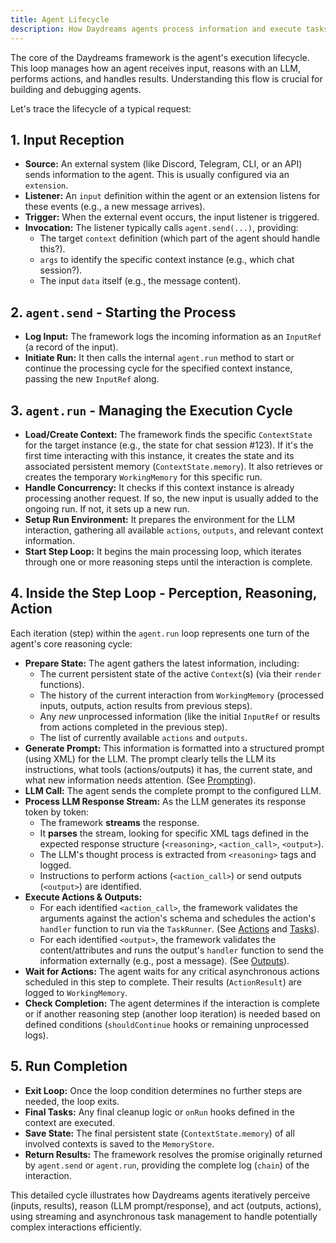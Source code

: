```yaml
---
title: Agent Lifecycle
description: How Daydreams agents process information and execute tasks.
---
```


The core of the Daydreams framework is the agent's execution lifecycle. This
loop manages how an agent receives input, reasons with an LLM, performs actions,
and handles results. Understanding this flow is crucial for building and
debugging agents.

Let's trace the lifecycle of a typical request:

## 1. Input Reception

- **Source:** An external system (like Discord, Telegram, CLI, or an API) sends
  information to the agent. This is usually configured via an `extension`.
- **Listener:** An `input` definition within the agent or an extension listens
  for these events (e.g., a new message arrives).
- **Trigger:** When the external event occurs, the input listener is triggered.
- **Invocation:** The listener typically calls `agent.send(...)`, providing:
  - The target `context` definition (which part of the agent should handle
    this?).
  - `args` to identify the specific context instance (e.g., which chat
    session?).
  - The input `data` itself (e.g., the message content).

## 2. `agent.send` - Starting the Process

- **Log Input:** The framework logs the incoming information as an `InputRef` (a
  record of the input).
- **Initiate Run:** It then calls the internal `agent.run` method to start or
  continue the processing cycle for the specified context instance, passing the
  new `InputRef` along.

## 3. `agent.run` - Managing the Execution Cycle

- **Load/Create Context:** The framework finds the specific `ContextState` for
  the target instance (e.g., the state for chat session #123). If it's the first
  time interacting with this instance, it creates the state and its associated
  persistent memory (`ContextState.memory`). It also retrieves or creates the
  temporary `WorkingMemory` for this specific run.
- **Handle Concurrency:** It checks if this context instance is already
  processing another request. If so, the new input is usually added to the
  ongoing run. If not, it sets up a new run.
- **Setup Run Environment:** It prepares the environment for the LLM
  interaction, gathering all available `actions`, `outputs`, and relevant
  context information.
- **Start Step Loop:** It begins the main processing loop, which iterates
  through one or more reasoning steps until the interaction is complete.

## 4. Inside the Step Loop - Perception, Reasoning, Action

Each iteration (step) within the `agent.run` loop represents one turn of the
agent's core reasoning cycle:

- **Prepare State:** The agent gathers the latest information, including:
  - The current persistent state of the active `Context`(s) (via their `render`
    functions).
  - The history of the current interaction from `WorkingMemory` (processed
    inputs, outputs, action results from previous steps).
  * Any _new_ unprocessed information (like the initial `InputRef` or results
    from actions completed in the previous step).
  * The list of currently available `actions` and `outputs`.
- **Generate Prompt:** This information is formatted into a structured prompt
  (using XML) for the LLM. The prompt clearly tells the LLM its instructions,
  what tools (actions/outputs) it has, the current state, and what new
  information needs attention. (See [Prompting](./prompting)).
- **LLM Call:** The agent sends the complete prompt to the configured LLM.
- **Process LLM Response Stream:** As the LLM generates its response token by
  token:
  - The framework **streams** the response.
  - It **parses** the stream, looking for specific XML tags defined in the
    expected response structure (`<reasoning>`, `<action_call>`, `<output>`).
  - The LLM's thought process is extracted from `<reasoning>` tags and logged.
  - Instructions to perform actions (`<action_call>`) or send outputs
    (`<output>`) are identified.
- **Execute Actions & Outputs:**
  - For each identified `<action_call>`, the framework validates the arguments
    against the action's schema and schedules the action's `handler` function to
    run via the `TaskRunner`. (See [Actions](/docs/concepts/actions) and
    [Tasks](/docs/concepts/tasks)).
  * For each identified `<output>`, the framework validates the
    content/attributes and runs the output's `handler` function to send the
    information externally (e.g., post a message). (See
    [Outputs](/docs/concepts/outputs)).
- **Wait for Actions:** The agent waits for any critical asynchronous actions
  scheduled in this step to complete. Their results (`ActionResult`) are logged
  to `WorkingMemory`.
- **Check Completion:** The agent determines if the interaction is complete or
  if another reasoning step (another loop iteration) is needed based on defined
  conditions (`shouldContinue` hooks or remaining unprocessed logs).

## 5. Run Completion

- **Exit Loop:** Once the loop condition determines no further steps are needed,
  the loop exits.
- **Final Tasks:** Any final cleanup logic or `onRun` hooks defined in the
  context are executed.
- **Save State:** The final persistent state (`ContextState.memory`) of all
  involved contexts is saved to the `MemoryStore`.
- **Return Results:** The framework resolves the promise originally returned by
  `agent.send` or `agent.run`, providing the complete log (`chain`) of the
  interaction.

This detailed cycle illustrates how Daydreams agents iteratively perceive
(inputs, results), reason (LLM prompt/response), and act (outputs, actions),
using streaming and asynchronous task management to handle potentially complex
interactions efficiently.
